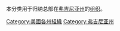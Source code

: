 本分类用于归纳总部在[[弗吉尼亚州|弗吉尼亚州]]的[[组织|组织]]。

[[Category:美國各州組織|Category:美國各州組織]]
[[Category:弗吉尼亚州|Category:弗吉尼亚州]]